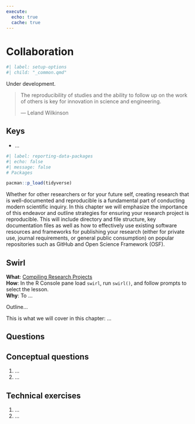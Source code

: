 ```yaml
---
execute: 
  echo: true
  cache: true
---
```


# Collaboration {#sec-collaboration}


```r
#| label: setup-options
#| child: "_common.qmd"
```

::: {.callout-caution title="Caution"}
Under development.
:::

<!-- Other protocols/ examples:

[Project TIER](https://www.projecttier.org/)

-->

<!-- [ ] Take a look at @Rodrigues2023 for a good overview of the research process. This includes using *renv* (https://rstudio.r-universe.dev/renv#) for package versions, *targets* (https://ropensci.r-universe.dev/targets#) for workflow pipelines, and Rocker project (https://rocker-project.org/) for containerization. -->

> The reproducibility of studies and the ability to follow up on the work of others is key for innovation in science and engineering. 
>
> --- Leland Wilkinson

::: callout-note
## Keys

- ...
:::

```r
#| label: reporting-data-packages
#| echo: false
#| message: false
# Packages

pacman::p_load(tidyverse)
```

Whether for other researchers or for your future self, creating research that is well-documented and reproducible is a fundamental part of conducting modern scientific inquiry. In this chapter we will emphasize the importance of this endeavor and outline strategies for ensuring your research project is reproducible. This will include directory and file structure, key documentation files as well as how to effectively use existing software resources and frameworks for publishing your research (either for private use, journal requirements, or general public consumption) on popular repositories such as GitHub and Open Science Framework (OSF).

::: callout-tip
## Swirl

**What**: [Compiling Research Projects](https://github.com/qtalr/lessons)\
**How**: In the R Console pane load `swirl`, run `swirl()`, and follow prompts to select the lesson.\
**Why**: To ...
:::

Outline...

This is what we will cover in this chapter: ...




## Questions {.unnumbered}

::: callout-note
## Conceptual questions

1. ...
2. ...

:::

::: callout-note
## Technical exercises

1. ...
2. ...
:::


